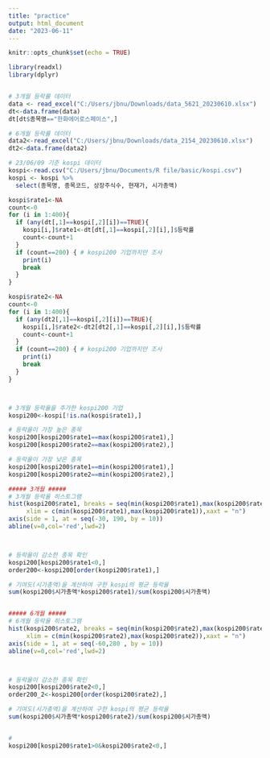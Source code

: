 ```yaml
---
title: "practice"
output: html_document
date: "2023-06-11"
---
```


```r
knitr::opts_chunk$set(echo = TRUE)
```


```r
library(readxl)
library(dplyr) 


# 3개월 등락률 데이터 
data <- read_excel("C:/Users/jbnu/Downloads/data_5621_20230610.xlsx")
dt<-data.frame(data)
dt[dt$종목명=="한화에어로스페이스",]

# 6개월 등락률 데이터
data2<-read_excel("C:/Users/jbnu/Downloads/data_2154_20230610.xlsx")
dt2<-data.frame(data2)

# 23/06/09 기준 kospi 데이터
kospi<-read.csv("C:/Users/jbnu/Documents/R file/basic/kospi.csv")
kospi <- kospi %>%
  select(종목명, 종목코드, 상장주식수, 현재가, 시가총액)

kospi$rate1<-NA
count<-0
for (i in 1:400){
  if (any(dt[,1]==kospi[,2][i])==TRUE){
    kospi[i,]$rate1<-dt[dt[,1]==kospi[,2][i],]$등락률
    count<-count+1
  }
  if (count==200) { # kospi200 기업까지만 조사
    print(i)
    break
  }
}

kospi$rate2<-NA
count<-0
for (i in 1:400){
  if (any(dt2[,1]==kospi[,2][i])==TRUE){
    kospi[i,]$rate2<-dt2[dt2[,1]==kospi[,2][i],]$등락률
    count<-count+1
  }
  if (count==200) { # kospi200 기업까지만 조사
    print(i)
    break
  }
}



# 3개월 등락율을 추가한 kospi200 기업
kospi200<-kospi[!is.na(kospi$rate1),]

# 등락율이 가장 높은 종목
kospi200[kospi200$rate1==max(kospi200$rate1),]
kospi200[kospi200$rate2==max(kospi200$rate2),]

# 등락율이 가장 낮은 종목
kospi200[kospi200$rate1==min(kospi200$rate1),]
kospi200[kospi200$rate2==min(kospi200$rate2),]

##### 3개월 #####
# 3개월 등락율 히스토그램
hist(kospi200$rate1, breaks = seq(min(kospi200$rate1),max(kospi200$rate1)+1,1),
     xlim = c(min(kospi200$rate1),max(kospi200$rate1)),xaxt = "n")
axis(side = 1, at = seq(-30, 190, by = 10))
abline(v=0,col='red',lwd=2)



# 등락율이 감소한 종목 확인
kospi200[kospi200$rate1<0,]
order200<-kospi200[order(kospi200$rate1),]

# 기여도(시가총액)을 계산하여 구한 kospi의 평균 등락율
sum(kospi200$시가총액*kospi200$rate1)/sum(kospi200$시가총액)


##### 6개월 #####
# 6개월 등락율 히스토그램
hist(kospi200$rate2, breaks = seq(min(kospi200$rate2),max(kospi200$rate2)+1,1),
     xlim = c(min(kospi200$rate2),max(kospi200$rate2)),xaxt = "n")
axis(side = 1, at = seq(-60,280 , by = 10))
abline(v=0,col='red',lwd=2)



# 등락율이 감소한 종목 확인
kospi200[kospi200$rate2<0,]
order200_2<-kospi200[order(kospi200$rate2),]

# 기여도(시가총액)을 계산하여 구한 kospi의 평균 등락율
sum(kospi200$시가총액*kospi200$rate2)/sum(kospi200$시가총액)


#
kospi200[kospi200$rate1>0&kospi200$rate2<0,]



```

